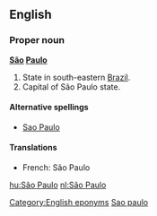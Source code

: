 ==English==

===Proper noun===
'''[[São]] [[Paulo]]'''

#State in south-eastern [[Brazil]].
#Capital of São Paulo state.

====Alternative spellings====
*[[Sao Paulo]]

====Translations====
*French: São Paulo

{{Wikipedia}}

[[Category:English eponyms]]
[[Category:English words spelled with diacritics or ligatures|Sao paulo]]
[[hu:São Paulo]]
[[nl:São Paulo]]